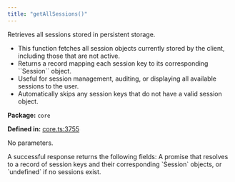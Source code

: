 ```yaml
---
title: "getAllSessions()"
---
```



<H3Bordered text="Overview" />

Retrieves all sessions stored in persistent storage.

<ul>
  <li>This function fetches all session objects currently stored by the client, including those that are not active.</li>
  <li>Returns a record mapping each session key to its corresponding ``Session`` object.</li>
  <li>Useful for session management, auditing, or displaying all available sessions to the user.</li>
  <li>Automatically skips any session keys that do not have a valid session object.</li>
</ul>

<p><strong>Package:</strong> <code>core</code></p>

<p><strong>Defined in:</strong> <a href="https://github.com/tkhq/sdk/blob/main/packages/core/src/__clients__/core.ts#L3755">core.ts:3755</a></p>

<H3Bordered text="Parameters" />

<p>No parameters.</p>

<H3Bordered text="Response" />
A successful response returns the following fields:

<ResponseField name="returns" type="undefined | Record&lt;string, Session&gt;" required={true} >
  A promise that resolves to a record of session keys and their corresponding `Session` objects, or `undefined` if no sessions exist.
</ResponseField>
